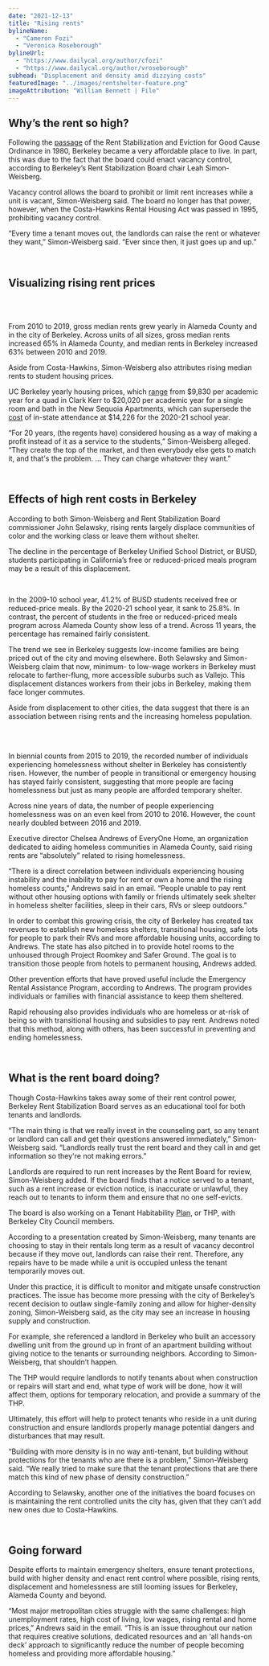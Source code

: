 ```yaml
---
date: "2021-12-13"
title: "Rising rents"
bylineName:
  - "Cameron Fozi"
  - "Veronica Roseborough"
bylineUrl:
  - "https://www.dailycal.org/author/cfozi"
  - "https://www.dailycal.org/author/vroseborough"
subhead: "Displacement and density amid dizzying costs"
featuredImage: "../images/rentshelter-feature.png"
imageAttribution: "William Bennett | File"
---
```



## Why’s the rent so high?

Following the [passage](https://www.cityofberkeley.info/Rent_Stabilization_Board/Home/What_is_Rent_Control_.aspx) of the Rent Stabilization and Eviction for Good Cause Ordinance in 1980, Berkeley became a very affordable place to live. In part, this was due to the fact that the board could enact vacancy control, according to Berkeley’s Rent Stabilization Board chair Leah Simon-Weisberg.

Vacancy control allows the board to prohibit or limit rent increases while a unit is vacant, Simon-Weisberg said. The board no longer has that power, however, when the Costa-Hawkins Rental Housing Act was passed in 1995, prohibiting vacancy control.

“Every time a tenant moves out, the landlords can raise the rent or whatever they want,” Simon-Weisberg said. “Ever since then, it just goes up and up.”

<br />

## Visualizing rising rent prices

<br />
<RentChart />
<br />

From 2010 to 2019, gross median rents grew yearly in Alameda County and in the city of Berkeley. Across units of all sizes, gross median rents increased 65% in Alameda County, and median rents in Berkeley increased 63% between 2010 and 2019.

Aside from Costa-Hawkins, Simon-Weisberg also attributes rising median rents to student housing prices.

UC Berkeley yearly housing prices, which [range](https://housing.berkeley.edu/rates) from $9,830 per academic year for a quad in Clark Kerr to $20,020 per academic year for a single room and bath in the New Sequoia Apartments, which can supersede the [cost](https://financialaid.berkeley.edu/how-aid-works/student-budgets-cost-of-attendance/) of in-state attendance at $14,226 for the 2020-21 school year.

“For 20 years, (the regents have) considered housing as a way of making a profit instead of it as a service to the students,” Simon-Weisberg alleged. “They create the top of the market, and then everybody else gets to match it, and that's the problem. … They can charge whatever they want.”

<br />

## Effects of high rent costs in Berkeley

According to both Simon-Weisberg and Rent Stabilization Board commissioner John Selawsky, rising rents largely displace communities of color and the working class or leave them without shelter.

The decline in the percentage of Berkeley Unified School District, or BUSD, students participating in California’s free or reduced-priced meals program may be a result of this displacement.

<LunchChart />
<br />

In the 2009-10 school year, 41.2% of BUSD students received free or reduced-price meals. By the 2020-21 school year, it sank to 25.8%. In contrast, the percent of students in the free or reduced-priced meals program across Alameda County show less of a trend. Across 11 years, the percentage has remained fairly consistent.

The trend we see in Berkeley suggests low-income families are being priced out of the city and moving elsewhere. Both Selawsky and Simon-Weisberg claim that now, minimum- to low-wage workers in Berkeley must relocate to farther-flung, more accessible suburbs such as Vallejo. This displacement distances workers from their jobs in Berkeley, making them face longer commutes.

Aside from displacement to other cities, the data suggest that there is an association between rising rents and the increasing homeless population.

<BerkeleyShelterChart />
<br />
<AlamedaShelterChart />

<br />

In biennial counts from 2015 to 2019, the recorded number of individuals experiencing homelessness without shelter in Berkeley has consistently risen. However, the number of people in transitional or emergency housing has stayed fairly consistent, suggesting that more people are facing homelessness but just as many people are afforded temporary shelter.

Across nine years of data, the number of people experiencing homelessness was on an even keel from 2010 to 2016. However, the count nearly doubled between 2016 and 2019.

Executive director Chelsea Andrews of EveryOne Home, an organization dedicated to aiding homeless communities in Alameda County, said rising rents are “absolutely” related to rising homelessness.

“There is a direct correlation between individuals experiencing housing instability and the inability to pay for rent or own a home and the rising homeless counts,” Andrews said in an email. “People unable to pay rent without other housing options with family or friends ultimately seek shelter in homeless shelter facilities, sleep in their cars, RVs or sleep outdoors.”

In order to combat this growing crisis, the city of Berkeley has created tax revenues to establish new homeless shelters, transitional housing, safe lots for people to park their RVs and more affordable housing units, according to Andrews. The state has also pitched in to provide hotel rooms to the unhoused through Project Roomkey and Safer Ground. The goal is to transition those people from hotels to permanent housing, Andrews added.

Other prevention efforts that have proved useful include the Emergency Rental Assistance Program, according to Andrews. The program provides individuals or families with financial assistance to keep them sheltered.

Rapid rehousing also provides individuals who are homeless or at-risk of being so with transitional housing and subsidies to pay rent. Andrews noted that this method, along with others, has been successful in preventing and ending homelessness.

<br />

## What is the rent board doing?

Though Costa-Hawkins takes away some of their rent control power, Berkeley Rent Stabilization Board serves as an educational tool for both tenants and landlords.

“The main thing is that we really invest in the counseling part, so any tenant or landlord can call and get their questions answered immediately,” Simon-Weisberg said. “Landlords really trust the rent board and they call in and get information so they're not making errors.”

Landlords are required to run rent increases by the Rent Board for review, Simon-Weisberg added. If the board finds that a notice served to a tenant, such as a rent increase or eviction notice, is inaccurate or unlawful, they reach out to tenants to inform them and ensure that no one self-evicts.

The board is also working on a Tenant Habitability [Plan](https://www.cityofberkeley.info/uploadedFiles/Rent_Stabilization_Board/Level_3_-_General/Item%206%20Tenant%20Habitability%20Plan.pdf), or THP, with Berkeley City Council members.

According to a presentation created by Simon-Weisberg, many tenants are choosing to stay in their rentals long term as a result of vacancy decontrol because if they move out, landlords can raise their rent. Therefore, any repairs have to be made while a unit is occupied unless the tenant temporarily moves out.

Under this practice, it is difficult to monitor and mitigate unsafe construction practices. The issue has become more pressing with the city of Berkeley’s recent decision to outlaw single-family zoning and allow for higher-density zoning, Simon-Weisberg said, as the city may see an increase in housing supply and construction.

For example, she referenced a landlord in Berkeley who built an accessory dwelling unit from the ground up in front of an apartment building without giving notice to the tenants or surrounding neighbors. According to Simon-Weisberg, that shouldn’t happen.

The THP would require landlords to notify tenants about when construction or repairs will start and end, what type of work will be done, how it will affect them, options for temporary relocation, and provide a summary of the THP.

Ultimately, this effort will help to protect tenants who reside in a unit during construction and ensure landlords properly manage potential dangers and disturbances that may result.

“​Building with more density is in no way anti-tenant, but building without protections for the tenants who are there is a problem,” Simon-Weisberg said. “We really tried to make sure that the tenant protections that are there match this kind of new phase of density construction.”

According to Selawsky, another one of the initiatives the board focuses on is maintaining the rent controlled units the city has, given that they can’t add new ones due to Costa-Hawkins.

<br />

## Going forward

Despite efforts to maintain emergency shelters, ensure tenant protections, build with higher density and enact rent control where possible, rising rents, displacement and homelessness are still looming issues for Berkeley, Alameda County and beyond.

“Most major metropolitan cities struggle with the same challenges: high unemployment rates, high cost of living, low wages, rising rental and home prices,” Andrews said in the email. “This is an issue throughout our nation that requires creative solutions, dedicated resources and an ‘all hands-on deck’ approach to significantly reduce the number of people becoming homeless and providing more affordable housing.”